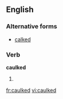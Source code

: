 ==English==

===Alternative forms===
*[[calked]]

===Verb===
'''caulked'''

#{{past of|[[caulk]]}}

[[fr:caulked]]
[[vi:caulked]]